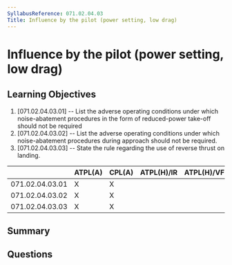 ```yaml
---
SyllabusReference: 071.02.04.03
Title: Influence by the pilot (power setting, low drag)
---
```


# Influence by the pilot (power setting, low drag)

## Learning Objectives

1. [071.02.04.03.01] -- List the adverse operating conditions under which
   noise-abatement procedures in the form of reduced-power take-off should not
   be required
2. [071.02.04.03.02] -- List the adverse operating conditions under which
   noise-abatement procedures during approach should not be required.
3. [071.02.04.03.03] -- State the rule regarding the use of reverse thrust on
   landing.

|                 | ATPL(A) | CPL(A) | ATPL(H)/IR | ATPL(H)/VFR | CPL(H) | IR  | CBIR(A) |
| --------------- | ------- | ------ | ---------- | ----------- | ------ | --- | ------- |
| 071.02.04.03.01 | X       | X      |            |             |        |     |         |
| 071.02.04.03.02 | X       | X      |            |             |        |     |         |
| 071.02.04.03.03 | X       | X      |            |             |        |     |         |

## Summary

## Questions
